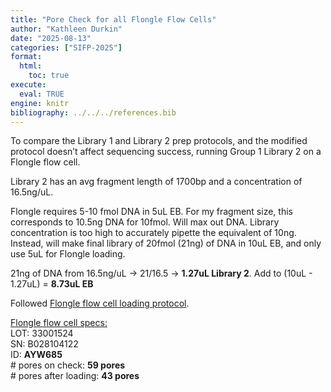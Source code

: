 ```yaml
---
title: "Pore Check for all Flongle Flow Cells"
author: "Kathleen Durkin"
date: "2025-08-13"
categories: ["SIFP-2025"]
format:
  html:
    toc: true
execute: 
  eval: TRUE
engine: knitr
bibliography: ../../../references.bib
---
```


To compare the Library 1 and Library 2 prep protocols, and the modified protocol doesn't affect sequencing success, running Group 1 Library 2 on a Flongle flow cell.

Library 2 has an avg fragment length of 1700bp and a concentration of 16.5ng/uL.

Flongle requires 5-10 fmol DNA in 5uL EB. For my fragment size, this corresponds to 10.5ng DNA for 10fmol. Will max out DNA. Library concentration is too high to accurately pipette the equivalent of 10ng. Instead, will make final library of 20fmol (21ng) of DNA in 10uL EB, and only use 5uL for Flongle loading.

21ng of DNA from 16.5ng/uL -\> 21/16.5 -\> **1.27uL Library 2**. Add to (10uL - 1.27uL) = **8.73uL EB**

Followed [Flongle flow cell loading protocol](./protocols/ligation-sequencing-gdna-native-barcoding-v14-sqk-nbd114-96-document-checklist-Flongle-en-NBE_9171_v114_revS_02Jul2025-29.pdf).

[Flongle flow cell specs:]{.underline}\
LOT: 33001524\
SN: B028104122\
ID: **AYW685**\
\# pores on check: **59 pores**\
\# pores after loading: **43 pores**\

